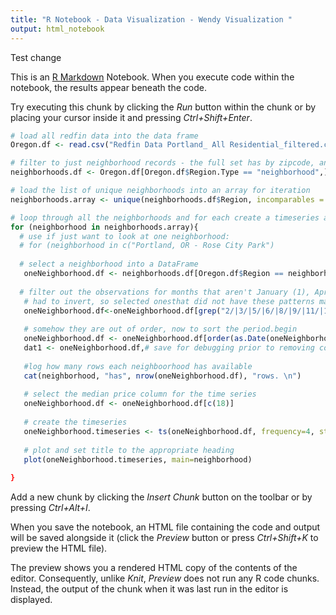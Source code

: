 ```yaml
---
title: "R Notebook - Data Visualization - Wendy Visualization "
output: html_notebook
---
```


Test change 

This is an [R Markdown](http://rmarkdown.rstudio.com) Notebook. When you execute code within the notebook, the results appear beneath the code. 

Try executing this chunk by clicking the *Run* button within the chunk or by placing your cursor inside it and pressing *Ctrl+Shift+Enter*. 

```r
# load all redfin data into the data frame 
Oregon.df <- read.csv("Redfin Data Portland_ All Residential_filtered.csv")
```

```r
# filter to just neighborhood records - the full set has by zipcode, and other breakdowns 
neighborhoods.df <- Oregon.df[Oregon.df$Region.Type == "neighborhood",]
```

```r
# load the list of unique neighborhoods into an array for iteration
neighborhoods.array <- unique(neighborhoods.df$Region, incomparables = FALSE)
```

```r
# loop through all the neighborhoods and for each create a timeseries and print the plot
for (neighborhood in neighborhoods.array){
  # use if just want to look at one neighborhood: 
  # for (neighborhood in c("Portland, OR - Rose City Park")
  
  # select a neighborhood into a DataFrame
   oneNeighborhood.df <- neighborhoods.df[Oregon.df$Region == neighborhood,]
   
  # filter out the observations for months that aren't January (1), April (4), July (7), October (10).
   # had to invert, so selected onesthat did not have these patterns matched
   oneNeighborhood.df<-oneNeighborhood.df[grep("2/|3/|5/|6/|8/|9/|11/|12/", oneNeighborhood.df$Period.Begin,
                                               
   # somehow they are out of order, now to sort the period.begin
   oneNeighborhood.df <- oneNeighborhood.df[order(as.Date(oneNeighborhood.df$Period.Begin, format='%m/%d/%Y'),
   dat1 <- oneNeighborhood.df,# save for debugging prior to removing columns
   
   #log how many rows each neighboorhood has available
   cat(neighborhood, "has", nrow(oneNeighborhood.df), "rows. \n")
   
   # select the median price column for the time series
   oneNeighborhood.df <- oneNeighborhood.df[c(18)]
   
   # create the timeseries
   oneNeighborhood.timeseries <- ts(oneNeighborhood.df, frequency=4, start=c(2012,1))
   
   # plot and set title to the appropriate heading 
   plot(oneNeighborhood.timeseries, main=neighborhood)
   
}
```

Add a new chunk by clicking the *Insert Chunk* button on the toolbar or by pressing *Ctrl+Alt+I*.

When you save the notebook, an HTML file containing the code and output will be saved alongside it (click the *Preview* button or press *Ctrl+Shift+K* to preview the HTML file).

The preview shows you a rendered HTML copy of the contents of the editor. Consequently, unlike *Knit*, *Preview* does not run any R code chunks. Instead, the output of the chunk when it was last run in the editor is displayed.
